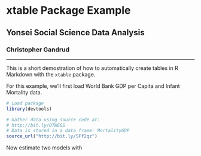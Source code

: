 # xtable Package Example
## Yonsei Social Science Data Analysis
### Christopher Gandrud

---

This is a short demostration of how to automatically create tables in R Markdown with the `xtable` package.

For this example, we'll first load World Bank GDP per Capita and Infant Mortality data.

```r
# Load package
library(devtools)

# Gather data using source code at:
# http://bit.ly/OTWEGS
# Data is stored in a data frame: MortalityGDP
source_url("http://bit.ly/SFf2qz")
```

Now estimate two models with 